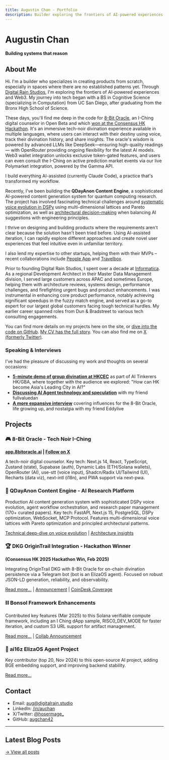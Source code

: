 ```yaml
---
title: Augustin Chan - Portfolio
description: Builder exploring the frontiers of AI-powered experiences and Web3
---
```


# Augustin Chan

**Building systems that reason**

## About Me

Hi. I'm a builder who specializes in creating products from scratch, especially in spaces where there are no established patterns yet. Through [Digital Rain Studios](https://digitalrain.studio/), I'm exploring the frontiers of AI-powered experiences and Web3. My journey into tech began with a BS in Cognitive Science (specializing in Computation) from UC San Diego, after graduating from the Bronx High School of Science.

These days, you'll find me deep in the code for [8-Bit Oracle](https://8bitoracle.ai), an I-Ching digital counselor in Open Beta and which [won at the Consensus HK Hackathon](https://x.com/origin_trail/status/1892543087479505352). It's an immersive tech-noir divination experience available in multiple languages, where users can interact with their destiny using voice, track their divination history, and share insights. The oracle's wisdom is powered by advanced LLMs like DeepSeek—ensuring high-quality readings — with OpenRouter providing ongoing flexibility for the latest AI models. Web3 wallet integration unlocks exclusive token-gated features, and users can even consult the I-Ching on active prediction market events via our live Polymarket integration, powered by the Gamma API.

I build everything AI-assisted (currently Claude Code), a practice that's transformed my workflow.

Recently, I've been building the **QDayAnon Content Engine**, a sophisticated AI-powered content generation system for quantum computing research. The project has involved fascinating technical challenges around [systematic voice evolution in DSPy](/posts/2025-09-02-dspy-voice-evolution-authenticity) using multi-dimensional lattices and Pareto optimization, as well as [architectural decision-making](/posts/2025-09-14-trusting-instincts-ai-architecture) when balancing AI suggestions with engineering principles.

I thrive on designing and building products where the requirements aren't clear because the solution hasn't been tried before. Using AI-assisted iteration, I can rapidly explore different approaches and create novel user experiences that feel intuitive even in unfamiliar territory.

I also lend my expertise to other startups, helping them with their MVPs – recent collaborations include [People App](https://www.peepsapp.ai/) and [Travelbox](https://www.travelbox.tech/).

Prior to founding Digital Rain Studios, I spent over a decade at [Informatica](https://www.informatica.com/). As a regional Development Architect in their Master Data Management division, I served large customers across APAC and sometimes Europe, helping them with architecture reviews, systems design, performance challenges, and firefighting urgent bugs and product enhancements. I was instrumental in enhancing core product performance, notably achieving significant speedups in the fuzzy match engine, and served as a go-to expert for our largest global customers facing tough technical hurdles. My earlier career spanned roles from Dun & Bradstreet to various tech consulting engagements.

You can find more details on my projects here on the site, or [dive into the code on GitHub](https://github.com/augchan42/). [My CV has the full story](/_assets/files/auchan_resume_2025.pdf). You can also find me on [X (formerly Twitter)](https://x.com/hosermage_).

### Speaking & Interviews

I've had the pleasure of discussing my work and thoughts on several occasions:

- [**5-minute demo of group divination at HKCEC**](https://youtu.be/SUXmMym8chk?si=PFfMz97gxkxa5WG8) as part of AI Tinkerers HK/GBA, where together with the audience we explored: "How can HK become Asia's Leading City in AI?"
- [**Discussing AI Agent technology and speculation**](https://www.youtube.com/watch?v=MBI8GY9xGPY) with my friend fullvaluedan
- [**A more expansive interview**](https://www.youtube.com/watch?v=8N3PqINBBeY) covering influences for the 8-Bit Oracle, life growing up, and nostalgia with my friend Eddylive

## Projects

### 🎮 8-Bit Oracle - Tech Noir I-Ching
**[app.8bitoracle.ai](https://app.8bitoracle.ai) | [Follow on X](https://x.com/8bitoracle)**

A tech-noir digital counselor. Key tech: Next.js 14, React, TypeScript, Zustand (state), Supabase (auth), Dynamic Labs (ETH/Solana wallets), OpenRouter (AI), use-stt (voice input), Shadcn/Radix UI/Tailwind (UI), Recharts (data viz), next-intl (i18n), and PWA support via next-pwa.

### 🧬 QDayAnon Content Engine - AI Research Platform
Production AI content generation system with sophisticated DSPy voice evolution, agent workflow orchestration, and research paper management (170+ curated papers). Key tech: FastAPI, Next.js 15, PostgreSQL, DSPy optimization, WebSocket, MCP Protocol. Features multi-dimensional voice lattices with Pareto optimization and principled architectural patterns.

[Technical deep-dive on voice evolution](/posts/2025-09-02-dspy-voice-evolution-authenticity) | [Architecture insights](/posts/2025-09-14-trusting-instincts-ai-architecture)

### 🏆 DKG OriginTrail Integration - Hackathon Winner
**(Consensus HK 2025 Hackathon Win, Feb 2025)**

Integrating OriginTrail DKG with 8-Bit Oracle for on-chain divination persistence via a Telegram bot (bot is an ElizaOS agent). Focused on robust JSON-LD generation, reliability, and observability.

[Read more...](/posts/2025-02-20-dkg-origintrail-hackathon) | [Announcement](https://x.com/origin_trail/status/1892543087479505352) | [CoinDesk Coverage](https://www.coindesk.com/consensus-hong-kong-2025-coverage/2025/02/27/consensus-hackathon-winners-ai-agents-gaming-trading-payments-and-nfts)

### ⛓️ Bonsol Framework Enhancements
Contributed key features (Mar 2025) to this Solana verifiable compute framework, including an I Ching dApp sample, RISC0_DEV_MODE for faster iteration, and custom S3 URL support for artifact management.

[Read more...](/posts/2025-03-08-bonsol-verifiable-compute-enhancements) | [Collab Announcement](https://x.com/bonsol_labs/status/1920858983436292250)

### 🤖 ai16z ElizaOS Agent Project
Key contributor (top 20, Nov 2024) to this open-source AI project, adding BGE embedding support, and improving backend stability.

[Read more...](/posts/2024-11-15-eliza-ai16z-contribution)

## Contact

- Email: [aug@digitalrain.studio](mailto:aug@digitalrain.studio)
- LinkedIn: [/in/auchan](https://www.linkedin.com/in/auchan/)
- X/Twitter: [@hosermage_](https://x.com/hosermage_)
- GitHub: [augchan42](https://github.com/augchan42)

---

## Latest Blog Posts

[→ View all posts](/blog)
